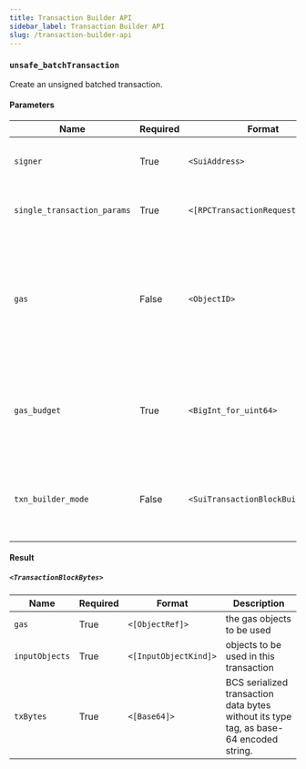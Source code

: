 ```yaml
---
title: Transaction Builder API
sidebar_label: Transaction Builder API
slug: /transaction-builder-api
---
```


### `unsafe_batchTransaction`

Create an unsigned batched transaction.

#### Parameters

| Name                        | Required | Format                             | Description                                                                                                |
| --------------------------- | -------- | ---------------------------------- | ---------------------------------------------------------------------------------------------------------- |
| `signer`                    | True     | `<SuiAddress>`                     | the transaction signer's Sui address                                                                       |
| `single_transaction_params` | True     | `<[RPCTransactionRequestParams]>`  | list of transaction request parameters                                                                     |
| `gas`                       | False    | `<ObjectID>`                       | gas object to be used in this transaction, node will pick one from the signer's possession if not provided |
| `gas_budget`                | True     | `<BigInt_for_uint64>`              | the gas budget, the transaction will fail if the gas cost exceed the budget                                |
| `txn_builder_mode`          | False    | `<SuiTransactionBlockBuilderMode>` | Whether this is a regular transaction or a Dev Inspect Transaction                                         |

#### Result

##### `<TransactionBlockBytes>`

| Name           | Required | Format                | Description                                                                            |
| -------------- | -------- | --------------------- | -------------------------------------------------------------------------------------- |
| `gas`          | True     | `<[ObjectRef]>`       | the gas objects to be used                                                             |
| `inputObjects` | True     | `<[InputObjectKind]>` | objects to be used in this transaction                                                 |
| `txBytes`      | True     | `<[Base64]>`          | BCS serialized transaction data bytes without its type tag, as base-64 encoded string. |
